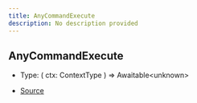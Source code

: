 ```yaml
---
title: AnyCommandExecute
description: No description provided
---
```


## AnyCommandExecute

- Type: (
  ctx: ContextType
) => Awaitable\<unknown>

- [Source](https://github.com/underctrl-io/commandkit/blob/f8cc07d11d2ae5ed7f529adff1649936223e27b2/packages/commandkit/src/app/commands/Context.ts#L89)